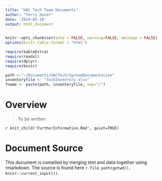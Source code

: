 ```yaml
---
title: "UAC Tech Team Documents"
author: "Terry Doner"
date: '2018-05-28'
output: html_document
---
```


```r
knitr::opts_chunk$set(echo = FALSE, warning=FALSE, message = FALSE)
options(knitr.table.format = "html") 
```

```r
require(kableExtra)
require(readxl)
require(dplyr)
require(knitr)
```

```r
path <-"~/Documents/UACTech/SystemDocumentation"
inventoryfile <- "TechInventory.xlsx"
fname <- paste(path, inventoryfile, sep="/")
```

# Overview

>To be written 

`r knit_child('FurtherInformation.Rmd', quiet=TRUE)`

# Document Source
This document is compiled by merging text and data together using rmarkdown. The source is found here `r file.path(getwd(), knitr::current_input())`.

